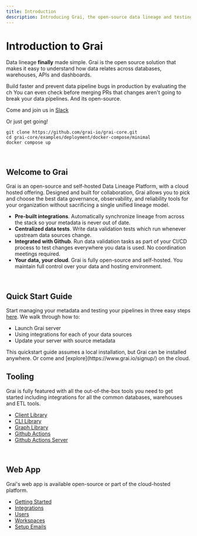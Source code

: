 ```yaml
---
title: Introduction
description: Introducing Grai, the open-source data lineage and testing toolkit for data teams that need more reliability.
---
```



# Introduction to Grai

Data lineage **finally** made simple.
Grai is the open source solution that makes it easy to understand how data relates across databases, warehouses, APIs and dashboards.

Build faster and prevent data pipeline bugs in production by evaluating the ch
You can even check before merging PRs that changes aren't going to break your data pipelines. And its open-source.

Come and join us in [Slack](https://join.slack.com/t/graicommunity/shared_invite/zt-1il70kfeb-TaCm5fwHg_quWCpKNYyj6w)

Or just get going!

```shell
git clone https://github.com/grai-io/grai-core.git
cd grai-core/examples/deployment/docker-compose/minimal
docker compose up
```

<br />

## Welcome to Grai

Grai is an open-source and self-hosted Data Lineage Platform, with a cloud hosted offering.
Designed and built for collaboration, Grai allows you to pick and choose the best data governance, observability, and reliability tools for your organization without sacrificing a single unified lineage model.

- **Pre-built integrations**. Automatically synchronize lineage from across the stack so your metadata is never out of date.
- **Centralized data tests**. Write data validation tests which run whenever upstream data sources change.
- **Integrated with Github**. Run data validation tasks as part of your CI/CD process to test changes everywhere you data is used. No coordination meetings required.
- **Your data, your cloud**. Grai is fully open-source and self-hosted. You maintain full control over your data and hosting environment.

<br />

## Quick Start Guide

Start managing your metadata and testing your pipelines in three easy steps [here](/quick-start). We walk through how to:

- Launch Grai server
- Using integrations for each of your data sources
- Update your server with source metadata

<Callout type="info" emoji="ℹ️">
    This quickstart guide assumes a local installation, but Grai can be installed anywhere.
    Or come and [explore](https://www.grai.io/signup/) on the cloud.
</Callout>

<br />

## Tooling

Grai is fully featured with all the out-of-the-box tools you need to get started including integrations for all the common databases, warehouses and ETL tools.

- [Client Library](/tooling/client)
- [CLI Library](/tooling/cli)
- [Graph Library](/tooling/graph-library)
- [Github Actions](/tooling/github-actions)
- [Github Actions Server](/tooling/github-actions-server)

<br />

## Web App

Grai's web app is available open-source or part of the cloud-hosted platform.

- [Getting Started](/web-app/getting-started)
- [Integrations](/integrations)
- [Users](/web-app/users)
- [Workspaces](/web-app/workspaces)
- [Setup Emails](/web-app/setup-emails)

<br />
